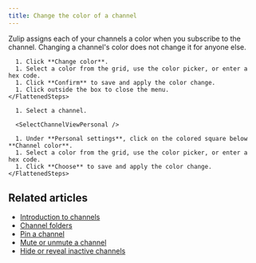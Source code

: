 ```yaml
---
title: Change the color of a channel
---
```




Zulip assigns each of your channels a color when you subscribe to the
channel. Changing a channel's color does not change it for anyone else.

<Tabs>
  <TabItem label="Via left sidebar">
    <FlattenedSteps>
      <ChannelActions />

      1. Click **Change color**.
      1. Select a color from the grid, use the color picker, or enter a hex code.
      1. Click **Confirm** to save and apply the color change.
      1. Click outside the box to close the menu.
    </FlattenedSteps>
  </TabItem>

  <TabItem label="Via channel settings">
    <FlattenedSteps>
      <NavigationSteps target="relative/gear/channel-settings" />

      1. Select a channel.

      <SelectChannelViewPersonal />

      1. Under **Personal settings**, click on the colored square below **Channel color**.
      1. Select a color from the grid, use the color picker, or enter a hex code.
      1. Click **Choose** to save and apply the color change.
    </FlattenedSteps>
  </TabItem>
</Tabs>

## Related articles

* [Introduction to channels](/help/introduction-to-channels)
* [Channel folders](/help/channel-folders)
* [Pin a channel](/help/pin-a-channel)
* [Mute or unmute a channel](/help/mute-a-channel)
* [Hide or reveal inactive channels](/help/manage-inactive-channels)
